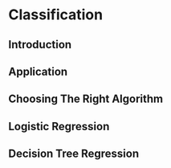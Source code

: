 # Classification

## Introduction

## Application

## Choosing The Right Algorithm

## Logistic Regression

## Decision Tree Regression
